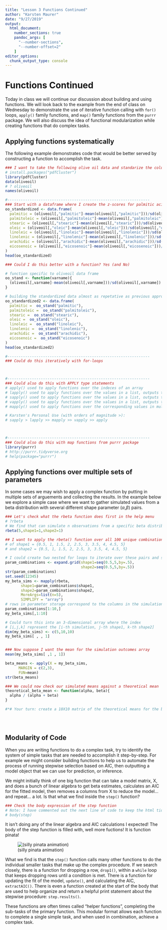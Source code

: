 ```yaml
---
title: "Lesson 3 Functions Continued"
author: "Karsten Maurer"
date: "9/27/2019"
output: 
  html_document:
    number_sections: true
    pandoc_args: [
      "--number-sections",
      "--number-offset=2"
    ]
editor_options: 
  chunk_output_type: console
---
```


# Functions Continued

Today in class we will continue our discussion about building and using functions. We will look back to the example from the end of class on Wednesday to demonstrate the use of iterative function calling with `for()` loops, `apply()` family functions, and `map()` family functions from the `purrr` package. We will also discuss the idea of functional modularization while creating functions that do complex tasks. 

## Applying functions systematically

The following example demonstrates code that would be better served by constructing a function to accomplish the task.

```r

### I want to take the following olive oil data and standarize the columns
# install.packages("pdfCluster")
library(pdfCluster)
data(oliveoil)
# ? oliveoil
names(oliveoil)

#----------------------------------------------------------------
### Start with a dataframe where I create the z-scores for palmitic acid, then add the rest 
oo_standardized <- data.frame(
  palmitic = (oliveoil[,"palmitic"]-mean(oliveoil[,"palmitic"]))/sd(oliveoil[,"palmitic"]),
  palmitoleic = (oliveoil[,"palmitoleic"]-mean(oliveoil[,"palmitoleic"]))/sd(oliveoil[,"palmitoleic"]),
  stearic = (oliveoil[,"stearic"]-mean(oliveoil[,"stearic"]))/sd(oliveoil[,"stearic"]),
  oleic = (oliveoil[,"oleic"]-mean(oliveoil[,"oleic"]))/sd(oliveoil[,"oleic"]),
  linoleic = (oliveoil[,"linoleic"]-mean(oliveoil[,"linolenic"]))/sd(oliveoil[,"linoleic"]),
  linolenic = (oliveoil[,"linolenic"]-mean(oliveoil[,"linolenic"]))/sd(oliveoil[,"linolenic"]),
  arachidic = (oliveoil[,"arachidic"]-mean(oliveoil[,"arachidic"]))/sd(oliveoil[,"arachidic"]),
  eicosenoic = (oliveoil[,"eicosenoic"]-mean(oliveoil[,"eicosenoic"]))/sd(oliveoil[,"eicosenoic"])
)
head(oo_standardized)

### Could I do this better with a function? Yes (and No)

# function specific to oliveoil data frame
oo_stand <- function(varname){
  (oliveoil[,varname]-mean(oliveoil[,varname]))/sd(oliveoil[,varname])
}

# building the standardized data almost as repetative as previous approach
oo_standardized2 <- data.frame(
  palmitic =  oo_stand("palmitic"),
  palmitoleic =  oo_stand("palmitoleic"),
  stearic =  oo_stand("stearic"),
  oleic =  oo_stand("oleic"),
  linoleic =  oo_stand("linoleic"),
  linolenic =  oo_stand("linolenic"),
  arachidic =  oo_stand("arachidic"),
  eicosenoic =  oo_stand("eicosenoic")
)
head(oo_standardized2)

#----------------------------------------------------------------
### Could do this iteratively with for-loops



#----------------------------------------------------------------
### Could also do this with APPLY type statements
# apply() used to apply functions over the indeces of an array 
# lapply() used to apply functions over the values in a list, outputs to a list
# sapply() used to apply functions over the values in a list, outputs to a simplified array 
# vapply() used to apply functions over the values in a list, outputs to sepecified object type
# mapply() used to apply functions over the corresponding values in multiple lists

# Karsten's Personal Use (with orders of magnitude >):
# sapply > lapply >> mapply >> vapply >> apply



#----------------------------------------------------------------
### Could also do this with map functions from purrr package
library(purrr)
# http://purrr.tidyverse.org 
# help(package="purrr")


```


## Applying functions over multiple sets of parameters

In some cases we may wish to apply a complex function by putting in multiple sets of arguements and collecting the results. In the example below we explore a simple case where we want to gather simulated values from a beta distribution with several different shape parameter ($\alpha$,$\beta$) pairs. 

```r
### Let's check what the rbeta function does first in the help menu
# ?rbeta
# We find that can simulate n observations from a specific beta distribution
rbeta(5,shape1=1,shape2=1)

## I want to apply the rbeta() function over all 100 unique combinations
# of shape1 = {0.5, 1, 1.5, 2, 2.5, 3, 3.5, 4, 4.5, 5}
# and shape2 = {0.5, 1, 1.5, 2, 2.5, 3, 3.5, 4, 4.5, 5}

# I could create two nested for loops to iterate over these pairs and store as it loops, but that is messy
param_combinations <- expand.grid(shape1=seq(0.5,5,by=.5),
                                  shape2=seq(0.5,5,by=.5))
str(param_combinations)
set.seed(12345)
my_beta_sims <- mapply(rbeta, 
       shape1=param_combinations$shape1,
       shape2=param_combinations$shape2,
       MoreArgs=list(n=5),
       SIMPLIFY = "array")
# rows in parameter storage correspond to the columns in the simulation array
param_combinations[1:10,]
my_beta_sims[,1:10]

# Could turn this into an 3-dimensional array where the index
# [i,j,k] represent the [i-th simulation, j-th shape1, k-th shape2] 
dim(my_beta_sims) <- c(5,10,10)
my_beta_sims[ , , 1]


### Now suppose I want the mean for the simulation outcomes array
mean(my_beta_sims[ ,1 , 1])

beta_means <- apply(X = my_beta_sims,
      MARGIN = c(2,3),
      FUN=mean)
str(beta_means)

### We could now check our simulated means against a theoretical mean
theoretical_beta_mean <- function(alpha, beta){
  alpha / (alpha + beta)
}

#*# Your turn: create a 10X10 matrix of the theoretical means for the beta distribution using the function above





```


## Modularity of Code

When you are writing functions to do a complex task, try to identify the system of simple tasks that are needed to accomplish it step-by-step. For example we might consider building functions to help us to automate the process of running stepwise selection based on AIC, then outputting a model object that we can use for prediction, or inference. 

We might initially think of one big function that can take a model matrix, X, and does a bunch of linear algebra to get beta estimates, calculates an AIC for the fitted model, then removes a columns from X to reduce the model... and repeat... a lot. Is that what we find inside the `step()` function?

```r
### Check the body expression of the step function 
# Note: I have commented out the next line of code to keep the html tidy, uncomment to check it out
# body(step)
```

It isn't doing any of the linear algebra and AIC calculations I expected! The body of the step function is filled with, well more fuctions! It is function pinata!

![(silly pinata animation)](https://media.giphy.com/media/103lPvxq3k01l6/giphy.gif)

What we find is that the `step()` function calls many other functions to do the individual smaller tasks that make up the complex procedure. If we search closely, there is a function for dropping a row, `drop1()`, within a `while` loop that keeps dropping rows until a condition is met. There is a function for updating the fit of the model, `update()`, and calculating the AIC, `extractAIC()`. There is even a function created at the start of the body that are used to help organize and return a helpful print statement about the stepwise procedure: `step.results()`. 

These functions are often times called "helper functions", completing the sub-tasks of the primary function. This modular format allows each function to complete a single simple task, and when used in combination, achieve a complex task. 


